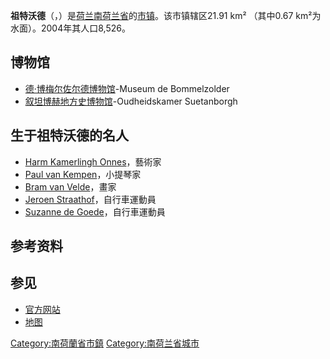 {{noteTA|G1=荷兰地名}}
{{Infobox settlement
<!-- See Template:Infobox settlement for additional fields and descriptions -->
<!-- Name and transliteration -->
| name                    = 祖特沃德
| native_name             = Zoeterwoude
| settlement_type         = [[市镇_(荷兰)|市镇]]
<!-- Images, nickname, motto -->
| image_skyline           = Zoeterwoude 030.jpg
| image_alt               = 
| image_caption           = 祖特沃德天际线
| image_flag              = Flag of Zoeterwoude.svg
| flag_size               = 100x67px
| flag_alt                = 
| image_shield            = Zoeterwoude wapen.svg
| shield_size             = 100x80px
| shield_alt              = 
<!-- Maps, coordinates -->
| image_map               = Map - NL - Municipality code 0638 (2009).svg
| map_alt                 = Highlighted position of Zoeterwoude in a municipal map of South Holland
| map_caption             = 祖特沃德在南荷兰省的位置
| coordinates             = {{coord|52|8|N|4|30|E|region:NL|display=inline,title}}
| coordinates_footnotes   = 
| subdivision_type        = [[世界政區索引|国家]]
| subdivision_name        = {{NL}}
| subdivision_type1       = [[荷蘭省份|省份]]
| subdivision_name1       = [[南荷兰省|南荷兰省]]
| government_footnotes    = <ref name="mayor_now">{{cite web
 |url = http://www.zoeterwoude.nl/bestuur-en-organisatie/collegeleden_3155/
 |title = Collegeleden
 |trans-title = Members of the board
 |language = nl
 |publisher = Gemeente Zoeterwoude
 |access-date = 30 August 2013
 |archive-date = 2016-07-29
 |archive-url = https://web.archive.org/web/20160729213619/http://www.zoeterwoude.nl/bestuur-en-organisatie/collegeleden_3155/
 |dead-url = yes
 }}</ref>
| governing_body          = 市议会
| leader_party            = [[基督教民主黨_(荷蘭)|CDA]]
| leader_title            = 市长
| leader_name             = [[Liesbeth_Bloemen|Liesbeth Bloemen]]
<!-- Geographic information -->
| unit_pref               = Metric
<!-- ALL fields with measurements have automatic unit conversion -->
<!-- for references: use <ref> tags -->
| area_footnotes          = <ref>{{Dutch municipality total area|dataref}}</ref>
<!-- square kilometers -->
| area_total_km2          = {{Dutch municipality total area|Zoeterwoude}}
| area_land_km2           = {{Dutch municipality land area|Zoeterwoude}}
| area_water_km2          = {{Dutch municipality water area|Zoeterwoude}}
| elevation_footnotes     = <ref name="AHN">{{cite web
 |url = http://www.ahn.nl/postcodetool
 |title = Postcodetool for 2381ET
 |language = nl
 |author = <!--Staff writer(s); no by-line.-->
 |work = Actueel Hoogtebestand Nederland
 |publisher = Het Waterschapshuis
 |access-date = 30 August 2013
 |archive-date = 2013-09-21
 |archive-url = https://web.archive.org/web/20130921053543/http://www.ahn.nl/postcodetool
 |dead-url = no
 }}</ref>
| elevation_m             = −2
| elevation_max_footnotes = <!-- for references: use <ref> tags -->
| elevation_max_m         =
| elevation_min_footnotes = <!-- for references: use <ref> tags -->
| elevation_min_m         =
<!-- Population, demographics -->
| population_footnotes    = <ref>{{Dutch municipality population|dataref}}</ref>
| population_total        = {{Dutch municipality population|Zoeterwoude}}
| population_as_of        = {{MONTHNAME|{{Dutch municipality population|popbasemonth}}}} {{Dutch municipality population|popbaseyear}}
| population_density_km2  = {{Dutch municipality population density|Zoeterwoude}} <!-- For automatic calculation: auto-->
| population_demonym      = 
<!-- Other information -->
| timezone1               = [[欧洲中部时间|CET]]
| utc_offset1             = +1
| timezone1_DST           = [[欧洲中部夏令时间|CEST]]
| utc_offset1_DST         = +2
| postal_code_type        = 邮政编码
| postal_code             = 2380–2382
| area_code_type          = 电话区号
| area_code               = 071
| website                 = {{URL|1=http://www.zoeterwoude.nl}}
| footnotes               =
}}
'''祖特沃德'''（{{lang-nl|Zoeterwoude}}，{{IPA-nl|ˌzutərˈʋʌudə|lang|Nl-Zoeterwoude.ogg}}）是[[荷兰|荷兰]][[南荷兰省|南荷兰省]]的[[市镇_(荷兰)|市镇]]。该市镇辖区21.91 km² （其中0.67 km²为水面）。2004年其人口8,526。

==博物馆==
*[[德·博梅尔佐尔德博物馆|德·博梅尔佐尔德博物馆]]-Museum de Bommelzolder
*[[叙坦博赫地方史博物馆|叙坦博赫地方史博物馆]]-Oudheidskamer Suetanborgh

==生于祖特沃德的名人==
*[[Harm_Kamerlingh_Onnes|Harm Kamerlingh Onnes]]，藝術家
*[[Paul_van_Kempen|Paul van Kempen]]，小提琴家
*[[Bram_van_Velde|Bram van Velde]]，畫家
*[[Jeroen_Straathof|Jeroen Straathof]]，自行車運動員
*[[Suzanne_de_Goede|Suzanne de Goede]]，自行車運動員

== 参考资料 ==
{{Reflist}}

== 参见 ==
{{Commonscat|Zoeterwoude}}
*[http://www.zoeterwoude.nl 官方网站] {{Wayback|url=http://www.zoeterwoude.nl/ |date=20210121171423 }}
*[https://web.archive.org/web/20090610030511/http://www.plattegronden.nl/zoeterwoude/ 地图]

{{South Holland Province}}
{{DEFAULTSORT:Zoeterwoude}}
[[Category:南荷蘭省市鎮|Category:南荷蘭省市鎮]]
[[Category:南荷兰省城市|Category:南荷兰省城市]]